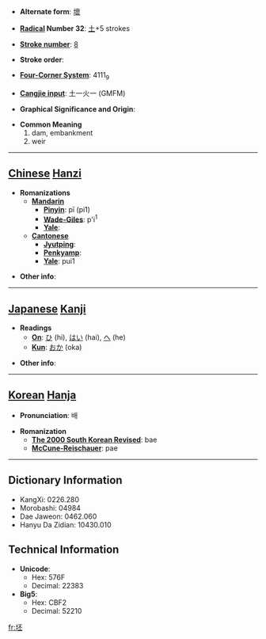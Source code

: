 * '''Alternate form''': [[壞]]

* '''[[Wiktionary:Chinese radical index| Radical]] Number 32''': [[Wiktionary:Chinese radical index 土|土]]+5 strokes

* '''[[Wiktionary:Chinese total strokes index|Stroke number]]''': [[Wiktionary:Chinese total strokes index 8|8]]

* '''Stroke order''': 

* '''[[Wiktionary:Chinese four corner index|Four-Corner System]]''': 4111<sub>9</sub>

* '''[[Wiktionary:Chinese Cangjie index|Cangjie input]]''': 土一火一 (GMFM)

* '''Graphical Significance and Origin''': 

* '''Common Meaning'''
*#dam, embankment
*# weir


----

== [[Chinese]] [[Hanzi]] ==

* '''Romanizations'''
** '''[[Mandarin]]'''
*** '''[[Pinyin]]''': pī (pi1)
*** '''[[Wade-Giles]]''': p'i<sup>1</sup>
*** '''[[Yale]]''': 
** '''[[Cantonese]]'''
*** '''[[Jyutping]]''':
*** '''[[Penkyamp]]''': 
*** '''[[Yale]]''': pui1

* '''Other info''': 

----

== [[Japanese]] [[Kanji]] ==

* '''Readings'''
** '''[[On]]''': [[ひ]] (hi), [[はい]] (hai), [[へ]] (he)
** '''[[Kun]]''': [[おか]] (oka)

* '''Other info''':  

----

== [[Korean]] [[Hanja]] ==

* '''Pronunciation''': 배

* '''Romanization'''
** '''[[The 2000 South Korean Revised Romanization|The 2000 South Korean Revised]]''': bae
** '''[[McCune-Reischauer]]''': pae

----

== Dictionary Information ==

* KangXi: 0226.280
* Morobashi: 04984
* Dae Jaweon: 0462.060
* Hanyu Da Zidian: 10430.010

== Technical Information ==

* '''Unicode''':
** Hex: 576F
** Decimal: 22383
* '''Big5''':
** Hex: CBF2
** Decimal: 52210

[[fr:坯]]
